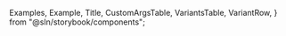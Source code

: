 
  Examples,
  Example,
  Title,
  CustomArgsTable,
  VariantsTable,
  VariantRow,
} from "@sln/storybook/components";


<Meta title="UI/Logo" component={Logo} />

<Title title="Logo" suffix="Brief" subtitle="Version 2.0 — Last Update: 28 Aug 2023" />

## Definition

Main Cal.com brand logo

<CustomArgsTable of={Logo} />

## Examples

<Examples>
  <Example title="Default">
    <Logo src={"https://app.oskarhulter.com/api/logo"} />
  </Example>
  <Example title="Small">
    <Logo src={"https://app.oskarhulter.com/api/logo"} small />
  </Example>
  <Example title="As an Icon">
    <Logo src={"https://app.oskarhulter.com/api/logo"} icon />
  </Example>
</Examples>

<Canvas>
  <Story
    name="Logo"
    args={{
      icon: false,
      src: "https://app.oskarhulter.com/api/logo",
      small: false,
    }}>
    {(args) => (
      <VariantsTable titles={[""]} columnMinWidth={150}>
        <VariantRow>
          <Logo {...args} />
        </VariantRow>
      </VariantsTable>
    )}
  </Story>
</Canvas>
